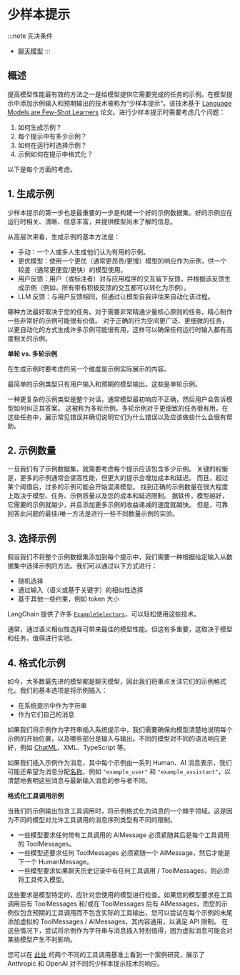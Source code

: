 # 少样本提示

:::note 先决条件

- [聊天模型](/docs/concepts/chat_models/)
:::

## 概述

提高模型性能最有效的方法之一是给模型提供它需要完成的任务的示例。在模型提示中添加示例输入和预期输出的技术被称为“少样本提示”。该技术基于 [Language Models are Few-Shot Learners](https://arxiv.org/abs/2005.14165) 论文。进行少样本提示时需要考虑几个问题：

1. 如何生成示例？
2. 每个提示中有多少示例？
3. 如何在运行时选择示例？
4. 示例如何在提示中格式化？

以下是每个方面的考虑。

## 1. 生成示例

少样本提示的第一步也是最重要的一步是构建一个好的示例数据集。好的示例应在运行时相关、清晰、信息丰富，并提供模型尚未了解的信息。

从高层次来看，生成示例的基本方法是：
- 手动：一个人或多人生成他们认为有用的示例。
- 更优模型：使用一个更优（通常更昂贵/更慢）模型的响应作为示例，供一个较差（通常更便宜/更快）的模型使用。
- 用户反馈：用户（或标注者）对与应用程序的交互留下反馈，并根据该反馈生成示例（例如，所有带有积极反馈的交互都可以转化为示例）。
- LLM 反馈：与用户反馈相同，但通过让模型自我评估来自动化该过程。

哪种方法最好取决于您的任务。对于需要非常精通少量核心原则的任务，精心制作一些非常好的示例可能很有价值。
对于正确的行为空间更广泛、更细微的任务，以更自动化的方式生成许多示例可能很有用，这样可以确保任何运行时输入都有高度相关的示例。

**单轮 vs. 多轮示例**

在生成示例时要考虑的另一个维度是示例实际展示的内容。

最简单的示例类型只有用户输入和预期的模型输出。这些是单轮示例。

一种更复杂的示例类型是整个对话，通常模型最初响应不正确，然后用户会告诉模型如何纠正其答案。
这被称为多轮示例。多轮示例对于更细致的任务很有用，在这些任务中，展示常见错误并确切说明它们为什么错误以及应该做些什么会很有帮助。

## 2. 示例数量

一旦我们有了示例数据集，就需要考虑每个提示应该包含多少示例。
关键的权衡是，更多的示例通常会提高性能，但更大的提示会增加成本和延迟。
而且，超过某个阈值后，过多的示例可能会开始混淆模型。
找到正确的示例数量在很大程度上取决于模型、任务、示例质量以及您的成本和延迟限制。
据轶传，模型越好，它需要的示例就越少，并且添加更多示例的收益递减的速度就越快。
但是，可靠回答此问题的最佳/唯一方法是进行一些不同数量示例的实验。

## 3. 选择示例

假设我们不将整个示例数据集添加到每个提示中，我们需要一种根据给定输入从数据集中选择示例的方法。我们可以通过以下方式进行：
- 随机选择
- 通过输入（语义或基于关键字）的相似性选择
- 基于其他一些约束，例如 token 大小

LangChain 提供了许多 [`ExampleSelectors`](/docs/concepts/example_selectors)，可以轻松使用这些技术。

通常，通过语义相似性选择可带来最佳的模型性能。但这有多重要，这取决于模型和任务，值得进行实验。

## 4. 格式化示例

如今，大多数最先进的模型都是聊天模型，因此我们将重点关注它们的示例格式化。我们的基本选项是将示例插入：
- 在系统提示中作为字符串
- 作为它们自己的消息

如果我们将示例作为字符串插入系统提示中，我们需要确保向模型清楚地说明每个示例的开始位置，以及哪些部分是输入与输出。不同的模型对不同的语法响应更好，例如 [ChatML](https://learn.microsoft.com/en-us/azure/ai-services/openai/how-to/chat-markup-language)、XML、TypeScript 等。

如果我们插入示例作为消息，其中每个示例由一系列 Human、AI 消息表示，我们可能还希望为消息分配[名称](/docs/concepts/messages)，例如 `"example_user"` 和 `"example_assistant"`，以清楚地表明这些消息与最新输入消息的参与者不同。

**格式化工具调用示例**

当我们的示例输出包含工具调用时，将示例格式化为消息的一个棘手领域。这是因为不同的模型对允许工具调用的消息序列类型有不同的限制。
- 一些模型要求任何带有工具调用的 AIMessage 必须紧随其后是每个工具调用的 ToolMessages。
- 一些模型还要求任何 ToolMessages 必须紧随一个 AIMessage，然后才能是下一个 HumanMessage。
- 一些模型要求如果聊天历史记录中有任何工具调用 / ToolMessages，则必须将工具传入模型。

这些要求是模型特定的，应针对您使用的模型进行检查。如果您的模型要求在工具调用后有 ToolMessages 和/或在 ToolMessages 后有 AIMessages，而您的示例仅包含预期的工具调用而不包含实际的工具输出，您可以尝试在每个示例的末尾添加虚拟的 ToolMessages / AIMessages，其内容通用，以满足 API 限制。
在这些情况下，尝试将示例作为字符串与消息插入特别值得，因为虚拟消息可能会对某些模型产生不利影响。

您可以在 [此处](https://blog.langchain.dev/few-shot-prompting-to-improve-tool-calling-performance/) 的两个不同的工具调用基准上看到一个案例研究，展示了 Anthropic 和 OpenAI 对不同的少样本提示技术的响应。